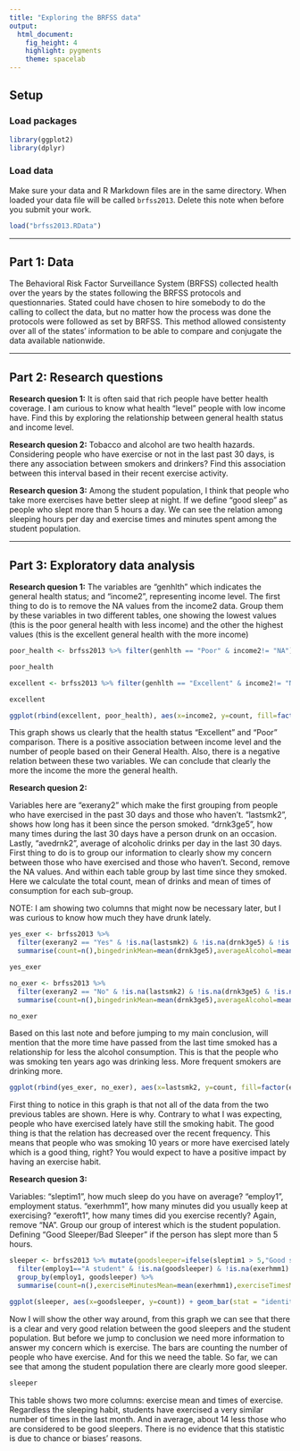 ---
title: "Exploring the BRFSS data"
output: 
  html_document: 
    fig_height: 4
    highlight: pygments
    theme: spacelab
---

## Setup

### Load packages

```{r load-packages, message = FALSE}
library(ggplot2)
library(dplyr)
```

### Load data

Make sure your data and R Markdown files are in the same directory. When loaded
your data file will be called `brfss2013`. Delete this note when before you submit 
your work. 

```{r load-data}
load("brfss2013.RData")
```



* * *

## Part 1: Data
The Behavioral Risk Factor Surveillance System (BRFSS) collected health over the years by the states following the BRFSS protocols and questionnaries. Stated could have chosen to hire somebody to do the calling to collect the data, but no matter how the process was done the protocols were followed as set by BRFSS.
This method allowed consistenty over all of the states' information to be able to compare and conjugate the data available nationwide. 

* * *

## Part 2: Research questions

**Research quesion 1:**
It is often said that rich people have better health coverage. I am curious to know what health "level" people with low income have. Find this by exploring the relationship between general health status and income level.


**Research quesion 2:**
Tobacco and alcohol are two health hazards. Considering people who have exercise or not in the last past 30 days, is there any association between smokers and drinkers? Find this association between this interval based in their recent exercise activity.


**Research quesion 3:**
Among the student population, I think that people who take more exercises have better sleep at night. If we define "good sleep" as people who slept more than 5 hours a day. We can see the relation among sleeping hours per day and exercise times and minutes spent among the student population.  


* * *

## Part 3: Exploratory data analysis


**Research quesion 1:**
The variables are "genhlth" which indicates the general health status; and "income2", representing income level. The first thing to do is to remove the NA values from the income2 data. Group them by these variables in two different tables, one showing the lowest values (this is the poor general health with less income) and the other the highest values (this is the excellent general health with the more income)

```{r}
poor_health <- brfss2013 %>% filter(genhlth == "Poor" & income2!= "NA") %>% group_by(genhlth, income2) %>% summarise(count=n()) %>% arrange(desc(genhlth))

poor_health

excellent <- brfss2013 %>% filter(genhlth == "Excellent" & income2!= "NA") %>% group_by(genhlth, income2) %>% summarise(count=n()) %>% arrange(genhlth, desc(income2))

excellent
```


```{r}
ggplot(rbind(excellent, poor_health), aes(x=income2, y=count, fill=factor(genhlth))) + geom_bar(stat = "identity", position = "dodge",  colour = "black") + scale_fill_discrete(name="General Health") + xlab("Income Level") + ylab("") + theme(axis.text.x = element_text(angle= 90, hjust = 1)) + labs(title="General Health VS Income Level")

```

This graph shows us clearly that the health status "Excellent" and "Poor" comparison. There is a positive association between income level and the number of people based on their General Health. Also, there is a negative relation between these two variables. 
We can conclude that clearly the more the income the more the general health.


**Research quesion 2:**

Variables here are "exerany2" which make the first grouping from people who have exercised in the past 30 days and those who haven't. "lastsmk2", shows how long has it been since the person smoked. "drnk3ge5", how many times during the last 30 days have a person drunk on an occasion. Lastly, "avedrnk2", average of alcoholic drinks per day in the last 30 days. 
First thing to do is to group our information to clearly show my concern between those who have exercised and those who haven't. Second, remove the NA values. And within each table group by last time since they smoked. Here we calculate the total count, mean of drinks and mean of times of consumption for each sub-group.

NOTE: I am showing two columns that might now be necessary later, but I was curious to know how much they have drunk lately.

```{r}
yes_exer <- brfss2013 %>%
  filter(exerany2 == "Yes" & !is.na(lastsmk2) & !is.na(drnk3ge5) & !is.na(avedrnk2)) %>% group_by(exerany2, lastsmk2) %>%
  summarise(count=n(),bingedrinkMean=mean(drnk3ge5),averageAlcohol=mean(avedrnk2 ))

yes_exer

no_exer <- brfss2013 %>%
  filter(exerany2 == "No" & !is.na(lastsmk2) & !is.na(drnk3ge5) & !is.na(avedrnk2)) %>% group_by(exerany2, lastsmk2) %>%
  summarise(count=n(),bingedrinkMean=mean(drnk3ge5),averageAlcohol=mean(avedrnk2 ))

no_exer
```

Based on this last note and before jumping to my main conclusion, will mention that the more time have passed from the last time smoked has a relationship for less the alcohol consumption. This is that the people who was smoking ten years ago was drinking less. More frequent smokers are drinking more. 

```{r}
ggplot(rbind(yes_exer, no_exer), aes(x=lastsmk2, y=count, fill=factor(exerany2))) + geom_bar(stat = "identity", position = "dodge",  colour = "black") + scale_fill_discrete(name="Have Exercised") + xlab("Last time have smoked") + ylab("") + theme(axis.text.x = element_text(angle= 90, hjust = 1)) + labs(title="Exercise VS Smoke habits")
```

First thing to notice in this graph is that not all of the data from the two previous tables are shown. 
Here is why. Contrary to what I was expecting, people who have exercised lately have still the smoking habit. The good thing is that the relation has decreased over the recent frequency. This means that people who was smoking 10 years or more have exercised lately which is a good thing, right? You would expect to have a positive impact by having an exercise habit. 


**Research quesion 3:**

Variables: "sleptim1", how much sleep do you have on average? "employ1", employment status. "exerhmm1", how many minutes did you usually keep at exercising? "exeroft1", how many times did you exercise recently?
Again, remove "NA". Group our group of interest which is the student population. Defining "Good Sleeper/Bad Sleeper" if the person has slept more than 5 hours. 


```{r}
sleeper <- brfss2013 %>% mutate(goodsleeper=ifelse(sleptim1 > 5,"Good sleeper","Bad sleeper")) %>%
  filter(employ1=="A student" & !is.na(goodsleeper) & !is.na(exerhmm1) & !is.na(exeroft1) &exeroft1<= 200) %>%
  group_by(employ1, goodsleeper) %>%
  summarise(count=n(),exerciseMinutesMean=mean(exerhmm1),exerciseTimesMean=mean(exeroft1))

ggplot(sleeper, aes(x=goodsleeper, y=count)) + geom_bar(stat = "identity", position = "dodge",  colour = "black", fill= "#FF6666") + xlab("Sleeping habit") + ylab("")  + labs(title="Sleeping habit in Student population")
```

Now I will show the other way around, from this graph we can see that there is a clear and very good relation between the good sleepers and the student population. But before we jump to conclusion we need more information to answer my concern which is exercise. The bars are counting the number of people who have exercise. And for this we need the table. 
So far, we can see that among the student population there are clearly more good sleeper. 


```{r}
sleeper
```

This table shows two more columns: exercise mean and times of exercise.
Regardless the sleeping habit, students have exercised a very similar number of times in the last month. And in average, about 14 less those who are considered to be good sleepers. 
There is no evidence that this statistic is due to chance or biases' reasons. 
